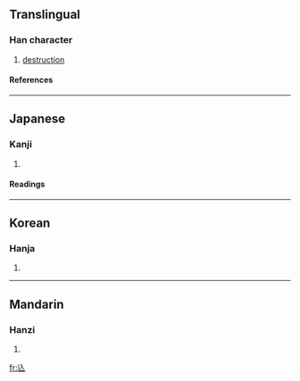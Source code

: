 {{see|亡}}

==Translingual==
===Han character===
{{Han char|rn=11|rad=入|as=01|sn=3|four=|canj=人女 (OV), X人女 (XOV)}}
# [[destruction]]
====References====
{{Han ref|kx=0125.340|dkj=01417|dj=0267.020|hdz=80008.120|uh=5166|ud=20838}}
----
==Japanese==
===Kanji===
{{ja-kanji|grade=|rs=入01}}
# {{defn|Japanese}} 
====Readings====
{{ja-readings|on=[[ぼう]] (bō)|kun=[[ほろびる]] (horobiru), [[ない]] (nai)}}
----
==Korean==
===Hanja===
{{ko-hanja|hangeul=[[망]], [[무]]|rv=mang, mu|mr=mang, mu}}
# {{defn|Korean}}
----
==Mandarin==
===Hanzi===
{{cmn-hanzi|pin=[[wáng]] (wang2)|wg=wang<sup>2</sup>}}
# {{defn|Mandarin}}

[[fr:兦]]
